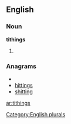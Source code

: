 
==English==

===Noun===
'''tithings'''

# {{plural of|[[tithing]]}}

===Anagrams===
* {{alphagram|ghiinstt}}
* [[hittings#English|hittings]]
* [[shitting#English|shitting]]

[[Category:English plurals]]

[[ar:tithings]]